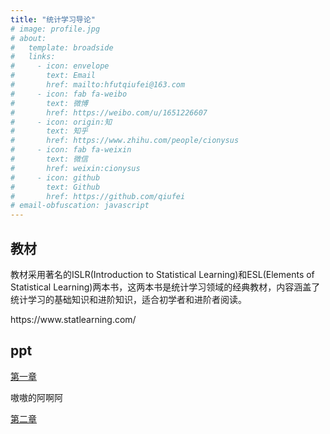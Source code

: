 ```yaml
---
title: "统计学习导论"
# image: profile.jpg
# about:
#   template: broadside
#   links:
#     - icon: envelope
#       text: Email
#       href: mailto:hfutqiufei@163.com
#     - icon: fab fa-weibo
#       text: 微博
#       href: https://weibo.com/u/1651226607
#     - icon: origin:知
#       text: 知乎
#       href: https://www.zhihu.com/people/cionysus
#     - icon: fab fa-weixin
#       text: 微信
#       href: weixin:cionysus
#     - icon: github
#       text: Github
#       href: https://github.com/qiufei
# email-obfuscation: javascript
---
```



## 教材

教材采用著名的ISLR(Introduction to Statistical Learning)和ESL(Elements of Statistical Learning)两本书，这两本书是统计学习领域的经典教材，内容涵盖了统计学习的基础知识和进阶知识，适合初学者和进阶者阅读。

https://www.statlearning.com/





## ppt


<a href="./html/tt.html"> 第一章 </a>

嗷嗷的阿啊阿


<a href="./html/seconde.html"> 第二章 </a>